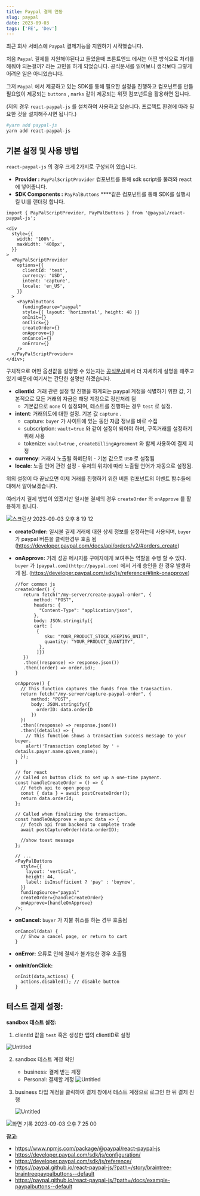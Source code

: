 ```yaml
---
title: Paypal 결제 연동
slug: paypal
date: 2023-09-03
tags: ['FE', 'Dev']
---
```


최근 회사 서비스에 `Paypal` 결제기능을 지원하기 시작했습니다.

처음 `Paypal` 결제를 지원해야된다고 들었을때 프론트엔드 에서는 어떤 방식으로 처리를 해줘야 되는걸까? 라는 고민을 하게 되었습니다. 공식문서를 읽어보니 생각보다 그렇게 어려운 일은 아니었습니다.

그저 `Paypal` 에서 제공하고 있는 SDK를 통해 필요한 설정을 진행하고 컴포넌트를 만들 필요없이 제공되는 `buttons` , `marks` 같이 제공되는 위젯 컴포넌트을 활용하면 됩니다.

(저의 경우 `react-paypal-js` 를 설치하여 사용하고 있습니다. 프로젝트 환경에 따라 필요한 것을 설치해주시면 됩니다.)

```bash
#yarn add paypal-js
yarn add react-paypal-js
```

## 기본 설정 및 사용 방법

`react-paypal-js` 의 경우 크게 2가지로 구성되어 있습니다.

- **Provider :** `PayPalScriptProvider` 컴포넌트를 통해 sdk script를 불러와 react에 넣어줍니다.
- **SDK Components :** `PayPalButtons` \*\*\*\*같은 컴포넌트를 통해 SDK를 실행시킬 UI를 랜더링 합니다.

```
import { PayPalScriptProvider, PayPalButtons } from '@paypal/react-paypal-js';

<div
  style={{
    width: '100%',
    maxWidth: '400px',
  }}
>
  <PayPalScriptProvider
    options={{
      clientId: 'test',
      currency: 'USD',
      intent: 'capture',
      locale: 'en_US',
    }}
  >
    <PayPalButtons
      fundingSource="paypal"
      style={{ layout: 'horizontal', height: 48 }}
      onInit={}
      onClick={}
      createOrder={}
      onApprove={}
      onCancel={}
      onError={}
    />
  </PayPalScriptProvider>
</div>;
```

구체적으로 어떤 옵션값을 설정할 수 있는지는 [공식문서](https://developer.paypal.com/sdk/js/configuration/)에서 더 자세하게 설명을 해주고 있기 때문에 여기서는 간단한 설명만 하겠습니다.

- **clientId**: 거래 관련 설정 및 진행을 하게되는 paypal 계정을 식별하기 위한 값, 기본적으로 모든 거래의 자금은 해당 계정으로 정산처리 됨
  - 기본값으로 `none` 이 설정되며, 테스트를 진행하는 경우 `test` 로 설정.
- **intent**: 거래의도에 대한 설정. 기본 값 `capture` .
  - capture: `buyer` 가 사이트에 있는 동안 자금 정보를 바로 수집
  - subscription: `vault=true` 와 같이 설정이 되어야 하며, 구독거래를 설정하기 위해 사용
  - tokenize: `vault=true` , `createBillingAgreement` 와 함께 사용하여 결제 지정
- **currency**: 거래시 노출될 화폐단위 - 기본 값으로 `USD` 로 설정됨
- **locale**: 노출 언어 관련 설정 - 유저의 위치에 따라 노출될 언어가 자동으로 설정됨.

위의 설정이 다 끝났으면 이제 거래를 진행하기 위한 버튼 컴포넌트의 이벤트 함수들에 대해서 알아보겠습니다.

여러가지 결제 방법이 있겠지만 일시불 결제의 경우 `createOrder` 와 `onApprove` 를 활용하게 됩니다.

![스크린샷 2023-09-03 오후 8 19 12](https://github.com/leye195/blog/assets/30601503/3682f11f-b72e-4048-b4a4-abc4ce89679a)

- **createOrder:** 일시불 결제 거래에 대한 상세 정보를 설정하는데 사용되며, `buyer` 가 paypal 버튼을 클릭한경우 호출 됨 (https://developer.paypal.com/docs/api/orders/v2/#orders_create)
- **onApprove:** 거래 성공 메시지를 구매자에게 보여주는 역할을 수행 할 수 있다. `buyer` 가 `[paypal.com](http://paypal.com)` 에서 거래 승인을 한 경우 발생하게 됨. (https://developer.paypal.com/sdk/js/reference/#link-onapprove)

  ```
  //for common js
  createOrder() {
     return fetch("/my-server/create-paypal-order", {
         method: "POST",
         headers: {
           "Content-Type": "application/json",
         },
         body: JSON.stringify({
         cart: [
          {
             sku: "YOUR_PRODUCT_STOCK_KEEPING_UNIT",
             quantity: "YOUR_PRODUCT_QUANTITY",
           },
          ]})
     })
     .then((response) => response.json())
     .then((order) => order.id);
  }

  onApprove() {
    // This function captures the funds from the transaction.
    return fetch("/my-server/capture-paypal-order", {
        method: "POST",
        body: JSON.stringify({
          orderID: data.orderID
        })
    })
    .then((response) => response.json())
    .then((details) => {
      // This function shows a transaction success message to your buyer.
      alert('Transaction completed by ' + details.payer.name.given_name);
    });
  }

  // for react
  // Called on button click to set up a one-time payment.
  const handleCreateOrder = () => {
    // fetch api to open popup
    const { data } = await postCreateOrder();
    return data.orderId;
  };

  // Called when finalizing the transaction.
  const handleOnApprove = async data => {
    // fetch api from backend to complete trade
    await postCaptureOrder(data.orderID);

    //show toast message
  };

  // ...
  <PayPalButtons
    style={{
      layout: 'vertical',
      height: 44,
      label: isInsufficient ? 'pay' : 'buynow',
    }}
    fundingSource="paypal"
    createOrder={handleCreateOrder}
    onApprove={handleOnApprove}
  />;
  ```

- **onCancel:** `buyer` 가 지불 취소를 하는 경우 호출됨
  ```
  onCancel(data) {
    // Show a cancel page, or return to cart
  }
  ```
- **onError:** 오류로 인해 결제가 불가능한 경우 호출됨
- **onInit/onClick:**
  ```
  onInit(data,actions) {
    actions.disabled(); // disable button
  }
  ```

## **테스트 결제 설정:**

**sandbox 테스트 설정:**

1. clientId 값을 `test` 혹은 생성한 앱의 clientID로 설정

![Untitled](https://github.com/leye195/blog/assets/30601503/fecfa83f-a228-4b2e-8d6a-4cb9adcb27f2)

2. sandbox 테스트 계정 확인

   - business: 결제 받는 계정
   - Personal: 결제할 계정
     ![Untitled](https://github.com/leye195/blog/assets/30601503/95195a0d-c4da-4b1d-b443-1f13276293f2)

3. business 타입 계정을 클릭하여 결제 창에서 테스트 계정으로 로그인 한 뒤 결제 진행

   ![Untitled](https://github.com/leye195/blog/assets/30601503/490b7a8a-da5a-44c0-b692-008426d8a799)

![화면 기록 2023-09-03 오후 7 25 00](https://github.com/leye195/blog/assets/30601503/d54261d7-ccb6-4b5d-b044-64d453e71403)

**참고:**

- https://www.npmjs.com/package/@paypal/react-paypal-js
- https://developer.paypal.com/sdk/js/configuration/
- https://developer.paypal.com/sdk/js/reference/
- https://paypal.github.io/react-paypal-js/?path=/story/braintree-braintreepaypalbuttons--default
- https://paypal.github.io/react-paypal-js/?path=/docs/example-paypalbuttons--default
